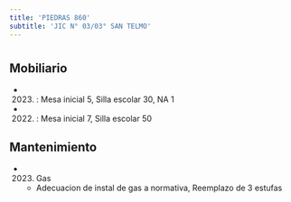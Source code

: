 ```yaml
---
title: 'PIEDRAS 860'
subtitle: 'JIC N° 03/03° SAN TELMO'
---
```


#


## Mobiliario

*  (2023) : Mesa inicial 5, Silla escolar 30, NA 1 

*  (2022) : Mesa inicial 7, Silla escolar 50 





## Mantenimiento

*  (2023) Gas 
    + Adecuacion de instal de gas a normativa, Reemplazo de 3 estufas



